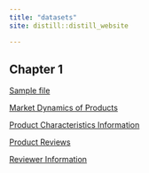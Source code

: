 ```yaml
---
title: "datasets"
site: distill::distill_website

---
```


## Chapter 1

[Sample file](../datasets/sample.csv)

[Market Dynamics of Products](../datasets/Market Dynamics of Products.csv)

[Product Characteristics Information](../datasets/Product Characteristics Information.csv)

[Product Reviews](../datasets/Product Reviews.csv)

[Reviewer Information](../datasets/Reviewer Information.csv)
